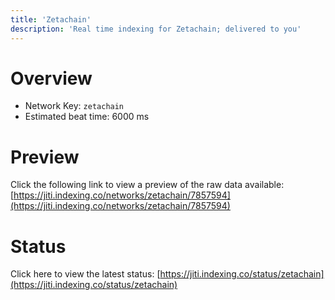```yaml
---
title: 'Zetachain'
description: 'Real time indexing for Zetachain; delivered to you'
---
```


# Overview
- Network Key: `zetachain`
- Estimated beat time: 6000 ms

# Preview
Click the following link to view a preview of the raw data available: [https://jiti.indexing.co/networks/zetachain/7857594](https://jiti.indexing.co/networks/zetachain/7857594)

# Status
Click here to view the latest status: [https://jiti.indexing.co/status/zetachain](https://jiti.indexing.co/status/zetachain)
